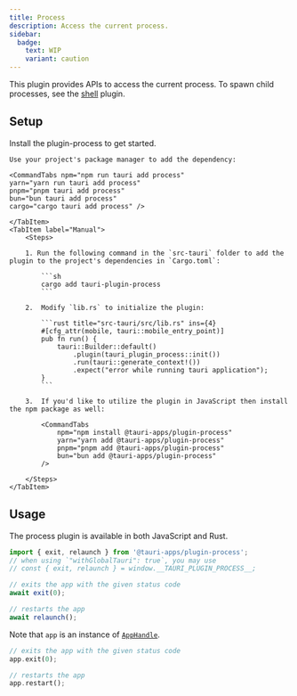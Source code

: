 ```yaml
---
title: Process
description: Access the current process.
sidebar:
  badge:
    text: WIP
    variant: caution
---
```



<PluginLinks plugin="process" />

This plugin provides APIs to access the current process. To spawn child processes, see the [shell](/plugin/shell) plugin.

## Setup

Install the plugin-process to get started.

<Tabs>
    <TabItem label="Automatic">

    Use your project's package manager to add the dependency:

    <CommandTabs npm="npm run tauri add process"
    yarn="yarn run tauri add process"
    pnpm="pnpm tauri add process"
    bun="bun tauri add process"
    cargo="cargo tauri add process" />

    </TabItem>
    <TabItem label="Manual">
        <Steps>

        1. Run the following command in the `src-tauri` folder to add the plugin to the project's dependencies in `Cargo.toml`:

            ```sh
            cargo add tauri-plugin-process
            ```

        2.  Modify `lib.rs` to initialize the plugin:

            ```rust title="src-tauri/src/lib.rs" ins={4}
            #[cfg_attr(mobile, tauri::mobile_entry_point)]
            pub fn run() {
                tauri::Builder::default()
                    .plugin(tauri_plugin_process::init())
                    .run(tauri::generate_context!())
                    .expect("error while running tauri application");
            }
            ```

        3.  If you'd like to utilize the plugin in JavaScript then install the npm package as well:

            <CommandTabs
                npm="npm install @tauri-apps/plugin-process"
                yarn="yarn add @tauri-apps/plugin-process"
                pnpm="pnpm add @tauri-apps/plugin-process"
                bun="bun add @tauri-apps/plugin-process"
            />

        </Steps>
    </TabItem>

</Tabs>

## Usage

The process plugin is available in both JavaScript and Rust.

<Tabs>
<TabItem label="JavaScript">

```javascript
import { exit, relaunch } from '@tauri-apps/plugin-process';
// when using `"withGlobalTauri": true`, you may use
// const { exit, relaunch } = window.__TAURI_PLUGIN_PROCESS__;

// exits the app with the given status code
await exit(0);

// restarts the app
await relaunch();
```

</TabItem>
<TabItem label="Rust">

Note that `app` is an instance of [`AppHandle`](https://docs.rs/tauri/2.0.0-rc/tauri/struct.AppHandle.html).

```rust
// exits the app with the given status code
app.exit(0);

// restarts the app
app.restart();
```

</TabItem>
</Tabs>

<PluginPermissions plugin="process" />

